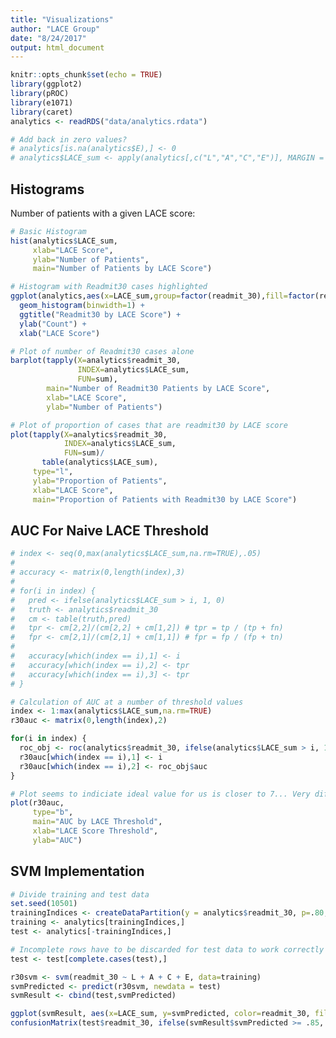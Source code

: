 ```yaml
---
title: "Visualizations"
author: "LACE Group"
date: "8/24/2017"
output: html_document
---
```


```r
knitr::opts_chunk$set(echo = TRUE)
library(ggplot2)
library(pROC)
library(e1071)
library(caret)
analytics <- readRDS("data/analytics.rdata")

# Add back in zero values?
# analytics[is.na(analytics$E),] <- 0
# analytics$LACE_sum <- apply(analytics[,c("L","A","C","E")], MARGIN = 1, sum)

```

## Histograms

Number of patients with a given LACE score:

```r

# Basic Histogram
hist(analytics$LACE_sum,
     xlab="LACE Score",
     ylab="Number of Patients",
     main="Number of Patients by LACE Score")

# Histogram with Readmit30 cases highlighted
ggplot(analytics,aes(x=LACE_sum,group=factor(readmit_30),fill=factor(readmit_30))) +
  geom_histogram(binwidth=1) + 
  ggtitle("Readmit30 by LACE Score") + 
  ylab("Count") + 
  xlab("LACE Score")

# Plot of number of Readmit30 cases alone
barplot(tapply(X=analytics$readmit_30, 
               INDEX=analytics$LACE_sum, 
               FUN=sum),
        main="Number of Readmit30 Patients by LACE Score",
        xlab="LACE Score",
        ylab="Number of Patients")

# Plot of proportion of cases that are readmit30 by LACE score
plot(tapply(X=analytics$readmit_30,
            INDEX=analytics$LACE_sum,
            FUN=sum)/
       table(analytics$LACE_sum),
     type="l",
     ylab="Proportion of Patients",
     xlab="LACE Score",
     main="Proportion of Patients with Readmit30 by LACE Score")

```

## AUC For Naive LACE Threshold

```r
# index <- seq(0,max(analytics$LACE_sum,na.rm=TRUE),.05)
# 
# accuracy <- matrix(0,length(index),3)
# 
# for(i in index) {
#   pred <- ifelse(analytics$LACE_sum > i, 1, 0)
#   truth <- analytics$readmit_30
#   cm <- table(truth,pred)
#   tpr <- cm[2,2]/(cm[2,2] + cm[1,2]) # tpr = tp / (tp + fn)
#   fpr <- cm[2,1]/(cm[2,1] + cm[1,1]) # fpr = fp / (fp + tn)
#   
#   accuracy[which(index == i),1] <- i
#   accuracy[which(index == i),2] <- tpr
#   accuracy[which(index == i),3] <- tpr
# }

# Calculation of AUC at a number of threshold values
index <- 1:max(analytics$LACE_sum,na.rm=TRUE)
r30auc <- matrix(0,length(index),2)

for(i in index) {
  roc_obj <- roc(analytics$readmit_30, ifelse(analytics$LACE_sum > i, 1, 0))
  r30auc[which(index == i),1] <- i
  r30auc[which(index == i),2] <- roc_obj$auc
}

# Plot seems to indiciate ideal value for us is closer to 7... Very different.
plot(r30auc,
     type="b",
     main="AUC by LACE Threshold",
     xlab="LACE Score Threshold",
     ylab="AUC")

```

## SVM Implementation

```r
# Divide training and test data
set.seed(10501)
trainingIndices <- createDataPartition(y = analytics$readmit_30, p=.80, list=FALSE)
training <- analytics[trainingIndices,]
test <- analytics[-trainingIndices,]

# Incomplete rows have to be discarded for test data to work correctly
test <- test[complete.cases(test),] 

r30svm <- svm(readmit_30 ~ L + A + C + E, data=training)
svmPredicted <- predict(r30svm, newdata = test)
svmResult <- cbind(test,svmPredicted)

ggplot(svmResult, aes(x=LACE_sum, y=svmPredicted, color=readmit_30, fill=readmit_30)) + geom_jitter()
confusionMatrix(test$readmit_30, ifelse(svmResult$svmPredicted >= .85, 1, 0))
```